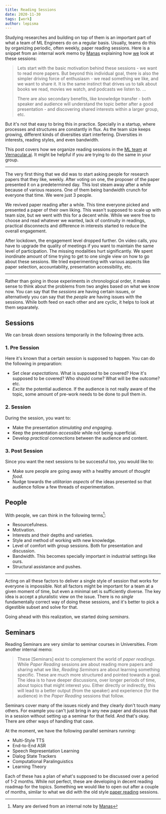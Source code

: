 ```yaml
---
title: Reading Sessions
date: 2020-11-30
tags: [work]
author: lepisma
---
```


Studying researches and building on top of them is an important part of
what a team of ML Engineers do on a regular basis. Usually, teams do
this by organizing periodic, often weekly, paper reading sessions. Here
is a snippet from an internal work memo by
[Manas](https://github.com/janaab11/) explaining how
[we](https://vernacular-ai.github.io/ml/) look at these sessions:

> Lets start with the basic motivation behind these sessions - we want
> to read more papers. But beyond this individual goal, there is also
> the simpler driving force of enthusiasm - we read something we like,
> and we want to share it. It is the same instinct that drives us to
> talk about books we read, movies we watch, and podcasts we listen to.
> ...
>
> There are also secondary benefits, like knowledge transfer - both
> speaker and audience will understand the topic better after a good
> presentation - and discovering shared interests within a larger group,
> etc.

But it's not that easy to bring this in practice. Specially in a startup, where
processes and structures are constantly in flux. As the team size keeps growing,
different kinds of diversities start interfering. Diversities in interests,
reading styles, and even bandwidth.

This post covers how we organize reading sessions in the [ML
team](https://vernacular-ai.github.io/ml/team) at
[Vernacular.ai](https://vernacular.ai/). It might be helpful if you are
trying to do the same in your group.

------------------------------------------------------------------------

The very first thing that we did was to start asking people for research
papers that they like, weekly. After voting on one, the proposer of the
paper presented it on a predetermined day. This lost steam away after a
while because of various reasons. One of them being bandwidth crunch for
everyone that time. We were just 3 people.

We revived paper reading after a while. This time everyone picked and
presented a paper of their own liking. This wasn't supposed to scale up
with team size, but we went with this for a decent while. While we were
free to choose and read whatever we wanted, lack of continuity in
readings, practical disconnects and difference in interests started to
reduce the overall engagement.

After lockdown, the engagement level dropped further. On video calls,
you have to upgrade the quality of meetings if you want to maintain the
same level of participation. The missing modalities hurt significantly.
We spent inordinate amount of time trying to get to one single view on
how to go about these sessions. We tried experimenting with various
aspects like paper selection, accountability, presentation
accessibility, etc.

------------------------------------------------------------------------

Rather than going in those experiments in chronological order, it makes
sense to think about the problems from two angles based on what we know
now. You can say that the *sessions* are having certain issues, or
alternatively you can say that the *people* are having issues with the
sessions. While both feed on each other and are cyclic, it helps to look
at them separately.

## Sessions

We can break down sessions temporarily in the following three acts.

### 1. Pre Session

Here it's known that a certain session is supposed to happen. You can
do the following in preparation:

-   Set clear *expectations*. What is supposed to be covered? How it's
    supposed to be covered? Who should come? What will be the outcome?
    etc.
-   *Excite* the potential audience. If the audience is not really aware
    of the topic, some amount of pre-work needs to be done to pull them
    in.

### 2. Session

During the session, you want to:

-   Make the presentation *stimulating and engaging*.
-   Keep the presentation *accessible* while not being superficial.
-   Develop *practical connections* between the audience and content.

### 3. Post Session

Since you want the next sessions to be successful too, you would like
to:

-   Make sure people are going away with a healthy amount of *thought
    food*.
-   Nudge towards the *utilitarian aspects* of the ideas presented so
    that audience follow a few threads of experimentation.

## People

With people, we can think in the following terms[^1]:

-   Resourcefulness.
-   Motivation.
-   Interests and their depths and varieties.
-   Style and method of working with new knowledge.
-   Level of comfort with group sessions. Both for presentation and
    discussion.
-   Bandwidth. This becomes specially important in industrial settings
    like ours.
-   Structural assistance and pushes.

------------------------------------------------------------------------

Acting on all these factors to deliver a single style of session that
works for everyone is impossible. Not all factors might be important for
a team at a given moment of time, but even a minimal set is sufficiently
diverse. The key idea is accept a pluralistic view on the issue. There
is no *single* fundamentally correct way of doing these sessions, and
it's better to pick a digestible subset and solve for that.

Going ahead with this realization, we started doing *seminars*.

## Seminars

Reading Seminars are very similar to seminar courses in Universities.
From another internal memo:

> These \[Seminars\] exist to complement the world of *paper readings*.
> While *Paper Reading* sessions are about reading more papers and
> sharing what we like, *Reading Seminars* are about learning something
> specific. These are much more structured and pointed towards a goal.
> The idea is to have deeper discussions, over longer periods of time,
> about topics that might interest you. Either directly or indirectly,
> this will lead to a better output (from the speaker) and experience
> (for the audience) in the *Paper Reading* sessions that follow.

Seminars cover many of the issues nicely and they clearly don't touch
many others. For example you can't just bring in any new paper and
discuss that in a session without setting up a seminar for that field.
And that's okay. There are other ways of handling that case.

At the moment, we have the following parallel seminars running:

-   Multi-Style TTS
-   End-to-End ASR
-   Speech Representation Learning
-   Dialog State Trackers
-   Computational Paralinguistics
-   Learning Theory

Each of these has a plan of what's supposed to be discussed over a
period of 1-2 months. While not perfect, these are developing in decent
reading roadmap for the topics. Something we would like to open out
after a couple of months, similar to what we did with the old style
[paper reading](https://backyard.vernacular.ai/paper-reading/) sessions.

[^1]: Many are derived from an internal note by
    [Manas](https://github.com/janaab11/)
